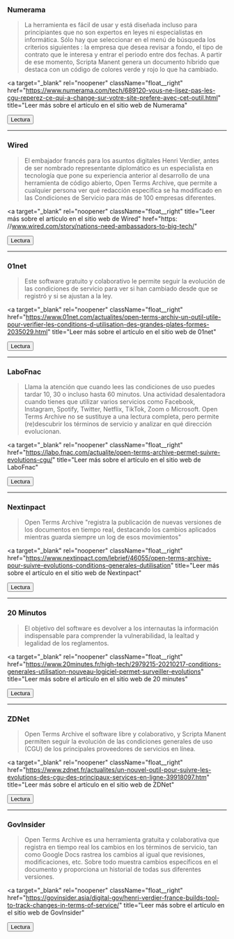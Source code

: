 ### Numerama

> La herramienta es fácil de usar y está diseñada incluso para principiantes que no son expertos en leyes ni especialistas en informática. Sólo hay que seleccionar en el menú de búsqueda los criterios siguientes : la empresa que desea revisar a fondo, el tipo de contrato que le interesa y entrar el periodo entre dos fechas. A partir de ese momento, Scripta Manent genera un documento híbrido que destaca con un código de colores verde y rojo lo que ha cambiado.

<a
  target="_blank"
  rel="noopener"
  className="float__right"
  href="https://www.numerama.com/tech/689120-vous-ne-lisez-pas-les-cgu-reperez-ce-qui-a-change-sur-votre-site-prefere-avec-cet-outil.html"
  title="Leer más sobre el artículo en el sitio web de Numerama"
>
  <Button type="secondary">Lectura</Button>
</a>

---

### Wired

> El embajador francés para los asuntos digitales Henri Verdier,  antes de ser nombrado representante diplomático es un especialista en tecnología que pone su experiencia anterior al desarrollo de una herramienta de código abierto, Open Terms Archive, que permite a cualquier persona ver qué redacción específica se ha modificado en las Condiciones de Servicio para más de 100 empresas diferentes.

<a
  target="_blank"
  rel="noopener"
  className="float__right"
  title="Leer más sobre el artículo en el sitio web de Wired"
  href="https: //www.wired.com/story/nations-need-ambassadors-to-big-tech/"
>
  <Button type="secondary">Lectura</Button>
</a>

---

### 01net

> Este software gratuito y colaborativo le permite seguir la evolución de las condiciones de servicio para ver si han cambiado desde que se registró y si se ajustan a la ley.

<a
  target="_blank"
  rel="noopener"
  className="float__right"
  href="https://www.01net.com/actualites/open-terms-archiv-un-outil-utile-pour-verifier-les-conditions-d-utilisation-des-grandes-plates-formes-2035029.html"
  title="Leer más sobre el artículo en el sitio web de 01net"
>
  <Button type="secondary">Lectura</Button>
</a>

---

### LaboFnac

> Llama la atención que cuando lees las condiciones de uso puedes tardar 10, 30 o incluso hasta 60 minutos. Una actividad desalentadora cuando tienes que utilizar varios servicios como Facebook, Instagram, Spotify, Twitter, Netflix, TikTok, Zoom o Microsoft. Open Terms Archive no se sustituye a una lectura completa, pero permite (re)descubrir los términos de servicio y analizar en qué dirección evolucionan.

<a
  target="_blank"
  rel="noopener"
  className="float__right"
  href="https://labo.fnac.com/actualite/open-terms-archive-permet-suivre-evolutions-cgu/"
  title="Leer más sobre el artículo en el sitio web de LaboFnac"
>
  <Button type="secondary">Lectura</Button>
</a>

---

### Nextinpact

> Open Terms Archive "registra la publicación de nuevas versiones de los documentos en tiempo real, destacando los cambios aplicados mientras guarda siempre un log de esos movimientos"

<a
  target="_blank"
  rel="noopener"
  className="float__right"
  href="https://www.nextinpact.com/lebrief/46055/open-terms-archive-pour-suivre-evolutions-conditions-generales-dutilisation"
  title="Leer más sobre el artículo en el sitio web de Nextinpact"
>
  <Button type="secondary">Lectura</Button>
</a>

---

### 20 Minutos

> El objetivo del software es devolver a los internautas la información indispensable para comprender la vulnerabilidad, la lealtad y legalidad de los reglamentos.

<a
  target="_blank"
  rel="noopener"
  className="float__right"
  href="https://www.20minutes.fr/high-tech/2979215-20210217-conditions-generales-utilisation-nouveau-logiciel-permet-surveiller-evolutions"
  title="Leer más sobre el artículo en el sitio web de 20 minutes"
>
  <Button type="secondary">Lectura</Button>
</a>

---

### ZDNet

> Open Terms Archive el software libre y colaborativo, y Scripta Manent permiten seguir la evolución de las condiciones generales de uso (CGU) de los principales proveedores de servicios en línea.

<a
  target="_blank"
  rel="noopener"
  className="float__right"
  href="https://www.zdnet.fr/actualites/un-nouvel-outil-pour-suivre-les-evolutions-des-cgu-des-principaux-services-en-ligne-39918097.htm"
  title="Leer más sobre el artículo en el sitio web de ZDNet"
>
  <Button type="secondary">Lectura</Button>
</a>

---

### GovInsider

> Open Terms Archive es una herramienta gratuita y colaborativa que registra en tiempo real los cambios en los términos de servicio, tan como Google Docs rastrea los cambios al igual que revisiones, modificaciones, etc. Sobre todo muestra cambios específicos en el documento y proporciona un historial de todas sus diferentes versiones.

<a
  target="_blank"
  rel="noopener"
  className="float__right"
  href="https://govinsider.asia/digital-gov/henri-verdier-france-builds-tool-to-track-changes-in-terms-of-service/"
  title="Leer más sobre el artículo en el sitio web de GovInsider"
>
  <Button type="secondary">Lectura</Button>
</a>
